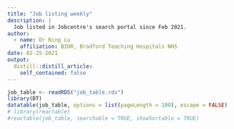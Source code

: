 ```yaml
---
title: "Job listing weekly"
description: |
  Job listed in Jobcentre's search portal since Feb 2021.
author:
  - name: Dr Ning Lu
    affiliation: BIHR, Bradford Teaching Hospitals NHS
date: 02-25-2021
output:
  distill::distill_article:
    self_contained: false
---
```


```r
job_table <- readRDS("job_table.rds")
library(DT)
datatable(job_table, options = list(pageLength = 100), escape = FALSE)
# library(reactable)
#reactable(job_table, searchable = TRUE, showSortable = TRUE)
```

